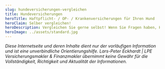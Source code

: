 ```yaml
---
slug: hundeversicherungen-vergleichen
title: Hundeversicherungen
heroTitle: Haftpflicht- / OP- / Krankenversicherungen für Ihren Hund
heroClaim: Selber vergleichen!
heroDescription: Vergleichen Sie gerne selbst! Wenn Sie Fragen haben, Hilfe benötigen oder unsere erweiterten Serviceangebote nutzen möchten, nehmen Sie Kontakt zu uns auf. Kümmern Sie sich um alles allein, haben Sie in der Regel keinen finanziellen Vorteil. Unser kompetenter Rat kostet Sie nichts zusätzlich, sichert Ihnen fachliche Unterstützung – auch im Schadenfall.
heroImage: ../assets/standard.jpg
---
```



<CompareBox url="https://www.uelzener.de/formulare/0000033505/hunde-op.html" />

<ContactAndCompareBox />

<ProvenExpert />

<AwardBox />

_Diese Internetseite und deren Inhalte dient nur der vorläufigen Information und ist eine unverbindliche Orientierungshilfe. Lars-Peter Eckhardt | LPE Versicherungsmakler & Finanzmakler übernimmt keine Gewähr für die Vollständigkeit,
Richtigkeit und Aktualität der Informationen._

